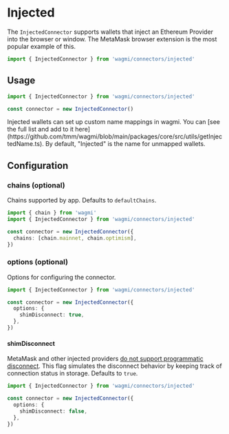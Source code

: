 
# Injected

The `InjectedConnector` supports wallets that inject an Ethereum Provider into the browser or window. The MetaMask browser extension is the most popular example of this.

```ts
import { InjectedConnector } from 'wagmi/connectors/injected'
```

## Usage

```ts
import { InjectedConnector } from 'wagmi/connectors/injected'

const connector = new InjectedConnector()
```

<Callout emoji="💼">
  Injected wallets can set up custom name mappings in wagmi. You can [see the
  full list and add to it
  here](https://github.com/tmm/wagmi/blob/main/packages/core/src/utils/getInjectedName.ts).
  By default, "Injected" is the name for unmapped wallets.
</Callout>

## Configuration

### chains (optional)

Chains supported by app. Defaults to `defaultChains`.

```ts {5}
import { chain } from 'wagmi'
import { InjectedConnector } from 'wagmi/connectors/injected'

const connector = new InjectedConnector({
  chains: [chain.mainnet, chain.optimism],
})
```

### options (optional)

Options for configuring the connector.

```ts {4-6}
import { InjectedConnector } from 'wagmi/connectors/injected'

const connector = new InjectedConnector({
  options: {
    shimDisconnect: true,
  },
})
```

#### shimDisconnect

MetaMask and other injected providers [do not support programmatic disconnect](https://github.com/MetaMask/metamask-extension/issues/10353). This flag simulates the disconnect behavior by keeping track of connection status in storage. Defaults to `true`.

```ts {5}
import { InjectedConnector } from 'wagmi/connectors/injected'

const connector = new InjectedConnector({
  options: {
    shimDisconnect: false,
  },
})
```
